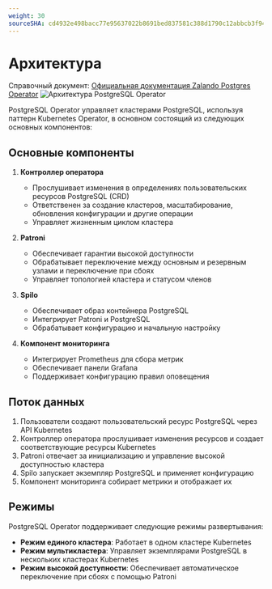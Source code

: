 ```yaml
---
weight: 30
sourceSHA: cd4932e498bacc77e95637022b8691bed837581c388d1790c12abbcb3f9447a8
---
```


# Архитектура

Справочный документ: [Официальная документация Zalando Postgres Operator](https://opensource.zalando.com/postgres-operator/docs/)
![Архитектура PostgreSQL Operator](../zh/assets/operator.png)

PostgreSQL Operator управляет кластерами PostgreSQL, используя паттерн Kubernetes Operator, в основном состоящий из следующих основных компонентов:

## Основные компоненты

1. **Контроллер оператора**
   - Прослушивает изменения в определениях пользовательских ресурсов PostgreSQL (CRD)
   - Ответственен за создание кластеров, масштабирование, обновления конфигурации и другие операции
   - Управляет жизненным циклом кластера

2. **Patroni**
   - Обеспечивает гарантии высокой доступности
   - Обрабатывает переключение между основным и резервным узлами и переключение при сбоях
   - Управляет топологией кластера и статусом членов

3. **Spilo**
   - Обеспечивает образ контейнера PostgreSQL
   - Интегрирует Patroni и PostgreSQL
   - Обрабатывает конфигурацию и начальную настройку

4. **Компонент мониторинга**
   - Интегрирует Prometheus для сбора метрик
   - Обеспечивает панели Grafana
   - Поддерживает конфигурацию правил оповещения

## Поток данных

1. Пользователи создают пользовательский ресурс PostgreSQL через API Kubernetes
2. Контроллер оператора прослушивает изменения ресурсов и создает соответствующие ресурсы Kubernetes
3. Patroni отвечает за инициализацию и управление высокой доступностью кластера
4. Spilo запускает экземпляр PostgreSQL и применяет конфигурацию
5. Компонент мониторинга собирает метрики и отображает их

## Режимы

PostgreSQL Operator поддерживает следующие режимы развертывания:

- **Режим единого кластера**: Работает в одном кластере Kubernetes
- **Режим мультикластера**: Управляет экземплярами PostgreSQL в нескольких кластерах Kubernetes
- **Режим высокой доступности**: Обеспечивает автоматическое переключение при сбоях с помощью Patroni
